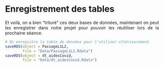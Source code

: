   
# Enregistrement des tables {#c04-Enregistrement-tables-donnees}
<div align="justify">
  
Et voilà, on a bien "trituré" ces deux bases de données, maintenant on peut les enregistrer dans notre projet pour pouvoir les réutiliser lors de la prochaine séance.
```{r}
# On enregistre la table de données pour l'utiliser ultérieurement
saveRDS(object = PassageL1L2,
        file = "Data/PassageL1L2.Rdata")
saveRDS(object = dt_aidesCovid,
        file = "Data/dt_aidesCovid.Rdata")
```


